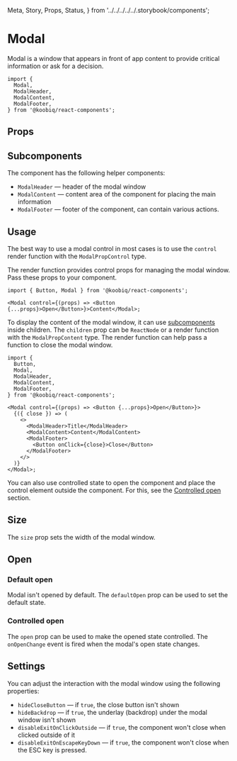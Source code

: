   Meta,
  Story,
  Props,
  Status,
} from '../../../../../.storybook/components';


<Meta of={Stories} />

# Modal

<Status variant="experimental" />

Modal is a window that appears in front of app content to provide critical
information or ask for a decision.

```tsx
import {
  Modal,
  ModalHeader,
  ModalContent,
  ModalFooter,
} from '@koobiq/react-components';
```

<Story of={Stories.Base} />

## Props

<Props />

## Subcomponents

The component has the following helper components:

- `ModalHeader` — header of the modal window
- `ModalContent` — content area of the component for placing the main information
- `ModalFooter` — footer of the component, can contain various actions.

## Usage

The best way to use a modal control in most cases is to use
the `control` render function with the `ModalPropControl` type.

The render function provides control props for managing the modal window.
Pass these props to your component.

```tsx
import { Button, Modal } from '@koobiq/react-components';

<Modal control={(props) => <Button {...props}>Open</Button>}>Content</Modal>;
```

To display the content of the modal window,
it can use [subcomponents](#subcomponents) inside children.
The `children` prop can be `ReactNode` or a render function with the `ModalPropContent` type.
The render function can help pass a function to close the modal window.

```tsx
import {
  Button,
  Modal,
  ModalHeader,
  ModalContent,
  ModalFooter,
} from '@koobiq/react-components';

<Modal control={(props) => <Button {...props}>Open</Button>}>
  {({ close }) => (
    <>
      <ModalHeader>Title</ModalHeader>
      <ModalContent>Content</ModalContent>
      <ModalFooter>
        <Button onClick={close}>Close</Button>
      </ModalFooter>
    </>
  )}
</Modal>;
```

You can also use controlled state to open the component and place the control element outside
the component. For this, see the [Controlled open](#controlled-open) section.

## Size

The `size` prop sets the width of the modal window.

<Story of={Stories.Size} />

## Open

### Default open

Modal isn't opened by default. The `defaultOpen` prop can be used to set the default state.

### Controlled open

The `open` prop can be used to make the opened state controlled.
The `onOpenChange` event is fired when the modal's open state changes.

<Story of={Stories.ControlledOpen} />

## Settings

You can adjust the interaction with the modal window using the following properties:

- `hideCloseButton` — if `true`, the close button isn't shown
- `hideBackdrop` — if `true`, the underlay (backdrop) under the modal window isn't shown
- `disableExitOnClickOutside` — if `true`, the component won't close when clicked outside of it
- `disableExitOnEscapeKeyDown` — if `true`, the component won't close when the ESC key is pressed.

<Story of={Stories.Settings} />
